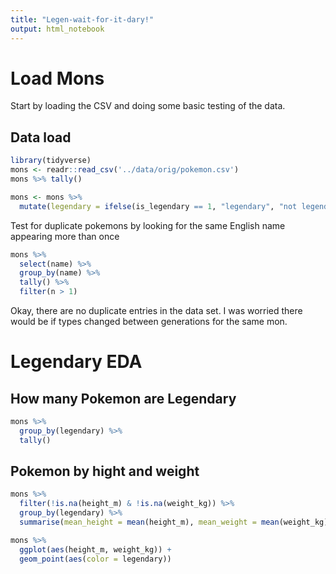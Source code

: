 ```yaml
---
title: "Legen-wait-for-it-dary!"
output: html_notebook
---
```


# Load Mons

Start by loading the CSV and doing some basic testing of the data.

## Data load
```r
library(tidyverse)
mons <- readr::read_csv('../data/orig/pokemon.csv')
mons %>% tally()
```

```r
mons <- mons %>%
  mutate(legendary = ifelse(is_legendary == 1, "legendary", "not legendary"))
```

Test for duplicate pokemons by looking for the same English name appearing more than once
```r
mons %>%
  select(name) %>%
  group_by(name) %>%
  tally() %>%
  filter(n > 1)
```
Okay, there are no duplicate entries in the data set.  I was worried there would be if types changed between generations for the same mon.

# Legendary EDA

## How many Pokemon are Legendary

```r
mons %>%
  group_by(legendary) %>%
  tally()
```

## Pokemon by hight and weight

```r

mons %>%
  filter(!is.na(height_m) & !is.na(weight_kg)) %>%
  group_by(legendary) %>%
  summarise(mean_height = mean(height_m), mean_weight = mean(weight_kg))

mons %>%
  ggplot(aes(height_m, weight_kg)) +
  geom_point(aes(color = legendary))
```

